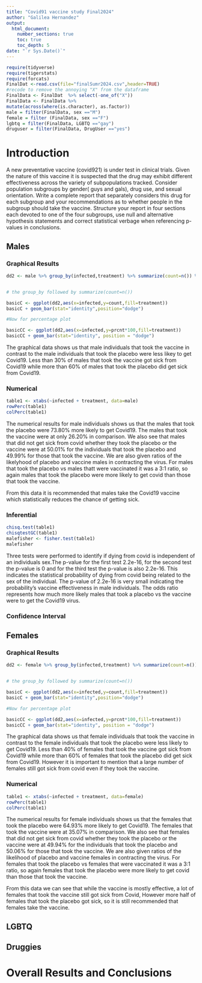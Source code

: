 ```yaml
---
title: "Covid91 vaccine study Final2024"
author: "Galilea Hernandez"
output: 
  html_document:
    number_sections: true
    toc: true
    toc_depth: 5
date: "`r Sys.Date()`" 
---
```


```r
require(tidyverse)
require(tigerstats)
require(forcats)
FinalDat <-read.csv(file="finalSumr2024.csv",header=TRUE)
#recode to remove the annoying "X" from the dataframe
FinalData <- FinalDat  %>% select(-one_of("X"))
FinalData <- FinalData %>%
mutate(across(where(is.character), as.factor))
male = filter(FinalData, sex =="M")
female = filter (FinalData, sex =="F")
lgbtq = filter(FinalData, LGBTQ =="gay")
druguser = filter(FinalData, DrugUser =="yes")
```

# Introduction

A new  preventative vaccine (covid921) is under test in clinical trials. Given the nature of this vaccine it is suspected that the drug may exhibit different effectiveness across the variety of subpopulations tracked. Consider population subgroups by gender( guys and gals), drug use, and sexual orientation. Write a complete report that separately considers this drug for each subgroup and your recommendations as to whether people in the subgroup should take the vaccine. Structure your report in four sections each devoted to one of the four subgroups, use null and alternative hypothesis statements and correct statistical verbage when referencing p-values in conclusions.

## Males

### Graphical Results


```r
dd2 <- male %>% group_by(infected,treatment) %>% summarize(count=n()) %>% mutate(prcnt=count/sum(count))


# the group_by followed by summarize(count=n())

basicC <- ggplot(dd2,aes(x=infected,y=count,fill=treatment))
basicC + geom_bar(stat="identity",position="dodge")

#Now for percentage plot

basicCC <- ggplot(dd2,aes(x=infected,y=prcnt*100,fill=treatment)) 
basicCC + geom_bar(stat="identity", position = "dodge")
```

The graphical data shows us that male individuals that took the vaccine in contrast to the male individuals that took the placebo were less likey to get Covid19. Less than 30% of males that took the vaccine got sick from Covid19 while more than 60% of males that took the placebo did get sick from Covid19.



### Numerical

```r
table1 <- xtabs(~infected + treatment, data=male)
rowPerc(table1)
colPerc(table1)
```


The numerical results for male individuals shows us that the males that took the placebo were 73.80% more likely to get Covid19. The males that took the vaccine were at only 26.20% in comparison. We also see that males that did not get sick from covid whether they took the placebo or the vaccine were at 50.01% for the individuals that took the placebo and 49.99% for those that took the vaccine. We are also given ratios of the likelyhood of placebo and vaccine males in contracting the virus. For males that took the placebo vs males thatt were vaccinated it was a 3:1 ratio, so again males that took the placebo were more likely to get covid than those that took the vaccine.

From this data it is recommended that males take the Covid19 vaccine which statistically reduces the chance of getting sick.

### Inferential

```r
chisq.test(table1)
chisqtestGC(table1)
malefisher <- fisher.test(table1)
malefisher
```


Three tests were performed to identify if dying from covid is independent of an individuals sex.The p-value for the first test 2.2e-16, for the second test the p-value is 0 and for the third test the p-value is also 2.2e-16. This indicates the statistical probability of dying from covid being related to the sex of the individual. The p-value of 2.2e-16 is very small indicating the probability's vaccine effectiveness in male individuals. The odds ratio represents how much more likely males that took a placebo vs the vaccine were to get the Covid19 virus.

### Confidence Interval







## Females

### Graphical Results

```r
dd2 <- female %>% group_by(infected,treatment) %>% summarize(count=n()) %>% mutate(prcnt=count/sum(count))


# the group_by followed by summarize(count=n())

basicC <- ggplot(dd2,aes(x=infected,y=count,fill=treatment))
basicC + geom_bar(stat="identity",position="dodge")

#Now for percentage plot

basicCC <- ggplot(dd2,aes(x=infected,y=prcnt*100,fill=treatment)) 
basicCC + geom_bar(stat="identity", position = "dodge")
```

The graphical data shows us that female individuals that took the vaccine in contrast to the female individuals that took the placebo were less likely to get Covid19. Less than 40% of females that took the vaccine got sick from Covid19 while more than 60% of females that took the placebo did get sick from Covid19. However it is important to mention that a large number of females still got sick from covid even if they took the vaccine.


### Numerical

```r
table1 <- xtabs(~infected + treatment, data=female)
rowPerc(table1)
colPerc(table1)
```

The numerical results for female individuals shows us that the females that took the placebo were 64.93% more likely to get Covid19. The females that took the vaccine were at 35.07% in comparison. We also see that females that did not get sick from covid whether they took the placebo or the vaccine were at 49.94% for the individuals that took the placebo and 50.06% for those that took the vaccine. We are also given ratios of the likelihood of placebo and vaccine females in contracting the virus. For females that took the placebo vs females that were vaccinated it was a 3:1 ratio, so again females that took the placebo were more likely to get covid than those that took the vaccine.

From this data we can see that while the vaccine is mostly effective, a lot of females that took the vaccine still got sick from Covid, However more half of females that took the placebo got sick, so it is still recommended that females take the vaccine.


## LGBTQ



## Druggies


# Overall Results and Conclusions